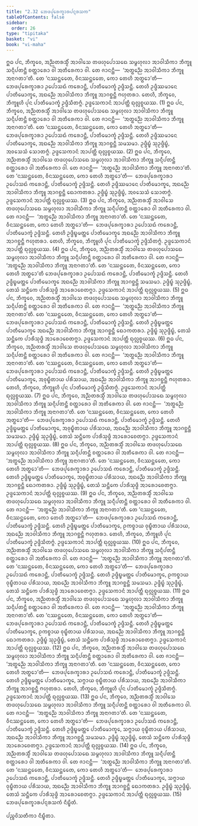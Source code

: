 ```yaml
---
title: "2.32 ᨽᩮᨴᨸᩩᩁᩮᨠ᩠ᨡᩣᩁᨸᨶ᩠ᨶᩁᩈᨠ"
tableOfContents: false
sidebar:
  order: 26
type: "tipitaka"
basket: "vi"
book: "vi-maha"
---
```



<DynamicBreadcrumb />

<Division number="176" book="vi-maha">

<Paragraph number="758" book="vi-maha">
ᩍᨵ ᨸᨶ, ᨽᩥᨠ᩠ᨡᩅᩮ, ᩋᨬ᩠ᨬᨲᩁᩈ᩠ᨾᩥᩴ ᩋᩣᩅᩤᩈᩮ ᨲᨴᩉᩩᨸᩮᩣᩈᨳᩮ ᩈᨾ᩠ᨻᩉᩩᩃᩣ ᩋᩣᩅᩤᩈᩥᨠᩣ ᨽᩥᨠ᩠ᨡᩪ ᩈᨶ᩠ᨶᩥᨸᨲᨶ᩠ᨲᩥ ᨧᨲ᩠ᨲᩣᩁᩮᩣ ᩅᩤ ᩋᨲᩥᩁᩮᨠᩣ ᩅᩤ. ᨲᩮ ᨩᩣᨶᨶ᩠ᨲᩥ—  ‘ᩋᨲ᩠ᨳᨬ᩠ᨬᩮ ᩋᩣᩅᩤᩈᩥᨠᩣ ᨽᩥᨠ᩠ᨡᩪ ᩋᨶᩣᨣᨲᩣ’ᨲᩥ. ᨲᩮ ‘ᨶᩔᨶ᩠ᨲᩮᨲᩮ, ᩅᩥᨶᩔᨶ᩠ᨲᩮᨲᩮ, ᨠᩮᩣ ᨲᩮᩉᩥ ᩋᨲ᩠ᨳᩮᩣ’ᨲᩥ—  ᨽᩮᨴᨸᩩᩁᩮᨠ᩠ᨡᩣᩁᩣ ᩏᨸᩮᩣᩈᨳᩴ ᨠᩁᩮᩣᨶ᩠ᨲᩥ, ᨸᩣᨲᩥᨾᩮᩣᨠ᩠ᨡᩴ ᩏᨴ᩠ᨴᩥᩈᨶ᩠ᨲᩥ. ᨲᩮᩉᩥ ᩏᨴ᩠ᨴᩥᩔᨾᩣᨶᩮ ᨸᩣᨲᩥᨾᩮᩣᨠ᩠ᨡᩮ, ᩋᨳᨬ᩠ᨬᩮ ᩋᩣᩅᩤᩈᩥᨠᩣ ᨽᩥᨠ᩠ᨡᩪ ᩋᩣᨣᨧ᩠ᨨᨶ᩠ᨲᩥ ᨻᩉᩩᨲᩁᩣ. ᨲᩮᩉᩥ, ᨽᩥᨠ᩠ᨡᩅᩮ, ᨽᩥᨠ᩠ᨡᩪᩉᩥ ᨸᩩᨶ ᨸᩣᨲᩥᨾᩮᩣᨠ᩠ᨡᩴ ᩏᨴ᩠ᨴᩥᩈᩥᨲᨻ᩠ᨻᩴ. ᩏᨴ᩠ᨴᩮᩈᨠᩣᨶᩴ ᩋᩣᨸᨲ᩠ᨲᩥ ᨳᩩᩃᩖᨧ᩠ᨧᨿᩔ. (1)
</Paragraph>

<Paragraph number="759" book="vi-maha">
ᩍᨵ ᨸᨶ, ᨽᩥᨠ᩠ᨡᩅᩮ, ᩋᨬ᩠ᨬᨲᩁᩈ᩠ᨾᩥᩴ ᩋᩣᩅᩤᩈᩮ ᨲᨴᩉᩩᨸᩮᩣᩈᨳᩮ ᩈᨾ᩠ᨻᩉᩩᩃᩣ ᩋᩣᩅᩤᩈᩥᨠᩣ ᨽᩥᨠ᩠ᨡᩪ ᩈᨶ᩠ᨶᩥᨸᨲᨶ᩠ᨲᩥ ᨧᨲ᩠ᨲᩣᩁᩮᩣ ᩅᩤ ᩋᨲᩥᩁᩮᨠᩣ ᩅᩤ. ᨲᩮ ᨩᩣᨶᨶ᩠ᨲᩥ—  ‘ᩋᨲ᩠ᨳᨬ᩠ᨬᩮ ᩋᩣᩅᩤᩈᩥᨠᩣ ᨽᩥᨠ᩠ᨡᩪ ᩋᨶᩣᨣᨲᩣ’ᨲᩥ. ᨲᩮ ‘ᨶᩔᨶ᩠ᨲᩮᨲᩮ, ᩅᩥᨶᩔᨶ᩠ᨲᩮᨲᩮ, ᨠᩮᩣ ᨲᩮᩉᩥ ᩋᨲ᩠ᨳᩮᩣ’ᨲᩥ—  ᨽᩮᨴᨸᩩᩁᩮᨠ᩠ᨡᩣᩁᩣ ᩏᨸᩮᩣᩈᨳᩴ ᨠᩁᩮᩣᨶ᩠ᨲᩥ, ᨸᩣᨲᩥᨾᩮᩣᨠ᩠ᨡᩴ ᩏᨴ᩠ᨴᩥᩈᨶ᩠ᨲᩥ. ᨲᩮᩉᩥ ᩏᨴ᩠ᨴᩥᩔᨾᩣᨶᩮ ᨸᩣᨲᩥᨾᩮᩣᨠ᩠ᨡᩮ, ᩋᨳᨬ᩠ᨬᩮ ᩋᩣᩅᩤᩈᩥᨠᩣ ᨽᩥᨠ᩠ᨡᩪ ᩋᩣᨣᨧ᩠ᨨᨶ᩠ᨲᩥ ᩈᨾᩈᨾᩣ. ᩏᨴ᩠ᨴᩥᨭ᩠ᨮᩴ ᩈᩩᩏᨴ᩠ᨴᩥᨭ᩠ᨮᩴ, ᩋᩅᩈᩮᩈᩴ ᩈᩮᩣᨲᨻ᩠ᨻᩴ. ᩏᨴ᩠ᨴᩮᩈᨠᩣᨶᩴ ᩋᩣᨸᨲ᩠ᨲᩥ ᨳᩩᩃᩖᨧ᩠ᨧᨿᩔ. (2)
</Paragraph>

<Paragraph number="760" book="vi-maha">
ᩍᨵ ᨸᨶ, ᨽᩥᨠ᩠ᨡᩅᩮ, ᩋᨬ᩠ᨬᨲᩁᩈ᩠ᨾᩥᩴ ᩋᩣᩅᩤᩈᩮ ᨲᨴᩉᩩᨸᩮᩣᩈᨳᩮ ᩈᨾ᩠ᨻᩉᩩᩃᩣ ᩋᩣᩅᩤᩈᩥᨠᩣ ᨽᩥᨠ᩠ᨡᩪ ᩈᨶ᩠ᨶᩥᨸᨲᨶ᩠ᨲᩥ ᨧᨲ᩠ᨲᩣᩁᩮᩣ ᩅᩤ ᩋᨲᩥᩁᩮᨠᩣ ᩅᩤ. ᨲᩮ ᨩᩣᨶᨶ᩠ᨲᩥ—  ‘ᩋᨲ᩠ᨳᨬ᩠ᨬᩮ ᩋᩣᩅᩤᩈᩥᨠᩣ ᨽᩥᨠ᩠ᨡᩪ ᩋᨶᩣᨣᨲᩣ’ᨲᩥ. ᨲᩮ ‘ᨶᩔᨶ᩠ᨲᩮᨲᩮ, ᩅᩥᨶᩔᨶ᩠ᨲᩮᨲᩮ, ᨠᩮᩣ ᨲᩮᩉᩥ ᩋᨲ᩠ᨳᩮᩣ’ᨲᩥ—  ᨽᩮᨴᨸᩩᩁᩮᨠ᩠ᨡᩣᩁᩣ ᩏᨸᩮᩣᩈᨳᩴ ᨠᩁᩮᩣᨶ᩠ᨲᩥ, ᨸᩣᨲᩥᨾᩮᩣᨠ᩠ᨡᩴ ᩏᨴ᩠ᨴᩥᩈᨶ᩠ᨲᩥ. ᨲᩮᩉᩥ ᩏᨴ᩠ᨴᩥᩔᨾᩣᨶᩮ ᨸᩣᨲᩥᨾᩮᩣᨠ᩠ᨡᩮ, ᩋᨳᨬ᩠ᨬᩮ ᩋᩣᩅᩤᩈᩥᨠᩣ ᨽᩥᨠ᩠ᨡᩪ ᩋᩣᨣᨧ᩠ᨨᨶ᩠ᨲᩥ ᨳᩮᩣᨠᨲᩁᩣ. ᩏᨴ᩠ᨴᩥᨭ᩠ᨮᩴ ᩈᩩᩏᨴ᩠ᨴᩥᨭ᩠ᨮᩴ, ᩋᩅᩈᩮᩈᩴ ᩈᩮᩣᨲᨻ᩠ᨻᩴ. ᩏᨴ᩠ᨴᩮᩈᨠᩣᨶᩴ ᩋᩣᨸᨲ᩠ᨲᩥ ᨳᩩᩃᩖᨧ᩠ᨧᨿᩔ. (3)
</Paragraph>

<Paragraph number="761" book="vi-maha">
ᩍᨵ ᨸᨶ, ᨽᩥᨠ᩠ᨡᩅᩮ, ᩋᨬ᩠ᨬᨲᩁᩈ᩠ᨾᩥᩴ ᩋᩣᩅᩤᩈᩮ ᨲᨴᩉᩩᨸᩮᩣᩈᨳᩮ ᩈᨾ᩠ᨻᩉᩩᩃᩣ ᩋᩣᩅᩤᩈᩥᨠᩣ ᨽᩥᨠ᩠ᨡᩪ ᩈᨶ᩠ᨶᩥᨸᨲᨶ᩠ᨲᩥ ᨧᨲ᩠ᨲᩣᩁᩮᩣ ᩅᩤ ᩋᨲᩥᩁᩮᨠᩣ ᩅᩤ. ᨲᩮ ᨩᩣᨶᨶ᩠ᨲᩥ—  ‘ᩋᨲ᩠ᨳᨬ᩠ᨬᩮ ᩋᩣᩅᩤᩈᩥᨠᩣ ᨽᩥᨠ᩠ᨡᩪ ᩋᨶᩣᨣᨲᩣ’ᨲᩥ. ᨲᩮ ‘ᨶᩔᨶ᩠ᨲᩮᨲᩮ, ᩅᩥᨶᩔᨶ᩠ᨲᩮᨲᩮ, ᨠᩮᩣ ᨲᩮᩉᩥ ᩋᨲ᩠ᨳᩮᩣ’ᨲᩥ—  ᨽᩮᨴᨸᩩᩁᩮᨠ᩠ᨡᩣᩁᩣ ᩏᨸᩮᩣᩈᨳᩴ ᨠᩁᩮᩣᨶ᩠ᨲᩥ, ᨸᩣᨲᩥᨾᩮᩣᨠ᩠ᨡᩴ ᩏᨴ᩠ᨴᩥᩈᨶ᩠ᨲᩥ. ᨲᩮᩉᩥ ᩏᨴ᩠ᨴᩥᨭ᩠ᨮᨾᨲ᩠ᨲᩮ ᨸᩣᨲᩥᨾᩮᩣᨠ᩠ᨡᩮ ᩋᨳᨬ᩠ᨬᩮ ᩋᩣᩅᩤᩈᩥᨠᩣ ᨽᩥᨠ᩠ᨡᩪ ᩋᩣᨣᨧ᩠ᨨᨶ᩠ᨲᩥ ᨻᩉᩩᨲᩁᩣ. ᨲᩮᩉᩥ, ᨽᩥᨠ᩠ᨡᩅᩮ, ᨽᩥᨠ᩠ᨡᩪᩉᩥ ᨸᩩᨶ ᨸᩣᨲᩥᨾᩮᩣᨠ᩠ᨡᩴ ᩏᨴ᩠ᨴᩥᩈᩥᨲᨻ᩠ᨻᩴ. ᩏᨴ᩠ᨴᩮᩈᨠᩣᨶᩴ ᩋᩣᨸᨲ᩠ᨲᩥ ᨳᩩᩃᩖᨧ᩠ᨧᨿᩔ. (4)
</Paragraph>

<Paragraph number="762" book="vi-maha">
ᩍᨵ ᨸᨶ, ᨽᩥᨠ᩠ᨡᩅᩮ, ᩋᨬ᩠ᨬᨲᩁᩈ᩠ᨾᩥᩴ ᩋᩣᩅᩤᩈᩮ ᨲᨴᩉᩩᨸᩮᩣᩈᨳᩮ ᩈᨾ᩠ᨻᩉᩩᩃᩣ ᩋᩣᩅᩤᩈᩥᨠᩣ ᨽᩥᨠ᩠ᨡᩪ ᩈᨶ᩠ᨶᩥᨸᨲᨶ᩠ᨲᩥ ᨧᨲ᩠ᨲᩣᩁᩮᩣ ᩅᩤ ᩋᨲᩥᩁᩮᨠᩣ ᩅᩤ. ᨲᩮ ᨩᩣᨶᨶ᩠ᨲᩥ—  ‘ᩋᨲ᩠ᨳᨬ᩠ᨬᩮ ᩋᩣᩅᩤᩈᩥᨠᩣ ᨽᩥᨠ᩠ᨡᩪ ᩋᨶᩣᨣᨲᩣ’ᨲᩥ. ᨲᩮ ‘ᨶᩔᨶ᩠ᨲᩮᨲᩮ, ᩅᩥᨶᩔᨶ᩠ᨲᩮᨲᩮ, ᨠᩮᩣ ᨲᩮᩉᩥ ᩋᨲ᩠ᨳᩮᩣ’ᨲᩥ ᨽᩮᨴᨸᩩᩁᩮᨠ᩠ᨡᩣᩁᩣ ᩏᨸᩮᩣᩈᨳᩴ ᨠᩁᩮᩣᨶ᩠ᨲᩥ, ᨸᩣᨲᩥᨾᩮᩣᨠ᩠ᨡᩴ ᩏᨴ᩠ᨴᩥᩈᨶ᩠ᨲᩥ. ᨲᩮᩉᩥ ᩏᨴ᩠ᨴᩥᨭ᩠ᨮᨾᨲ᩠ᨲᩮ ᨸᩣᨲᩥᨾᩮᩣᨠ᩠ᨡᩮ ᩋᨳᨬ᩠ᨬᩮ ᩋᩣᩅᩤᩈᩥᨠᩣ ᨽᩥᨠ᩠ᨡᩪ ᩋᩣᨣᨧ᩠ᨨᨶ᩠ᨲᩥ ᩈᨾᩈᨾᩣ. ᩏᨴ᩠ᨴᩥᨭ᩠ᨮᩴ ᩈᩩᩏᨴ᩠ᨴᩥᨭ᩠ᨮᩴ, ᨲᩮᩈᩴ ᩈᨶ᩠ᨲᩥᨠᩮ ᨸᩣᩁᩥᩈᩩᨴ᩠ᨵᩥ ᩋᩣᩁᩮᩣᨧᩮᨲᨻ᩠ᨻᩣ. ᩏᨴ᩠ᨴᩮᩈᨠᩣᨶᩴ ᩋᩣᨸᨲ᩠ᨲᩥ ᨳᩩᩃᩖᨧ᩠ᨧᨿᩔ. (5)
</Paragraph>

<Paragraph number="763" book="vi-maha">
ᩍᨵ ᨸᨶ, ᨽᩥᨠ᩠ᨡᩅᩮ, ᩋᨬ᩠ᨬᨲᩁᩈ᩠ᨾᩥᩴ ᩋᩣᩅᩤᩈᩮ ᨲᨴᩉᩩᨸᩮᩣᩈᨳᩮ ᩈᨾ᩠ᨻᩉᩩᩃᩣ ᩋᩣᩅᩤᩈᩥᨠᩣ ᨽᩥᨠ᩠ᨡᩪ ᩈᨶ᩠ᨶᩥᨸᨲᨶ᩠ᨲᩥ ᨧᨲ᩠ᨲᩣᩁᩮᩣ ᩅᩤ ᩋᨲᩥᩁᩮᨠᩣ ᩅᩤ. ᨲᩮ ᨩᩣᨶᨶ᩠ᨲᩥ—  ‘ᩋᨲ᩠ᨳᨬ᩠ᨬᩮ ᩋᩣᩅᩤᩈᩥᨠᩣ ᨽᩥᨠ᩠ᨡᩪ ᩋᨶᩣᨣᨲᩣ’ᨲᩥ. ᨲᩮ ‘ᨶᩔᨶ᩠ᨲᩮᨲᩮ, ᩅᩥᨶᩔᨶ᩠ᨲᩮᨲᩮ, ᨠᩮᩣ ᨲᩮᩉᩥ ᩋᨲ᩠ᨳᩮᩣ’ᨲᩥ—  ᨽᩮᨴᨸᩩᩁᩮᨠ᩠ᨡᩣᩁᩣ ᩏᨸᩮᩣᩈᨳᩴ ᨠᩁᩮᩣᨶ᩠ᨲᩥ, ᨸᩣᨲᩥᨾᩮᩣᨠ᩠ᨡᩴ ᩏᨴ᩠ᨴᩥᩈᨶ᩠ᨲᩥ. ᨲᩮᩉᩥ ᩏᨴ᩠ᨴᩥᨭ᩠ᨮᨾᨲ᩠ᨲᩮ ᨸᩣᨲᩥᨾᩮᩣᨠ᩠ᨡᩮ ᩋᨳᨬ᩠ᨬᩮ ᩋᩣᩅᩤᩈᩥᨠᩣ ᨽᩥᨠ᩠ᨡᩪ ᩋᩣᨣᨧ᩠ᨨᨶ᩠ᨲᩥ ᨳᩮᩣᨠᨲᩁᩣ. ᩏᨴ᩠ᨴᩥᨭ᩠ᨮᩴ ᩈᩩᩏᨴ᩠ᨴᩥᨭ᩠ᨮᩴ, ᨲᩮᩈᩴ ᩈᨶ᩠ᨲᩥᨠᩮ ᨸᩣᩁᩥᩈᩩᨴ᩠ᨵᩥ ᩋᩣᩁᩮᩣᨧᩮᨲᨻ᩠ᨻᩣ. ᩏᨴ᩠ᨴᩮᩈᨠᩣᨶᩴ ᩋᩣᨸᨲ᩠ᨲᩥ ᨳᩩᩃᩖᨧ᩠ᨧᨿᩔ. (6)
</Paragraph>

<Paragraph number="764" book="vi-maha">
ᩍᨵ ᨸᨶ, ᨽᩥᨠ᩠ᨡᩅᩮ, ᩋᨬ᩠ᨬᨲᩁᩈ᩠ᨾᩥᩴ ᩋᩣᩅᩤᩈᩮ ᨲᨴᩉᩩᨸᩮᩣᩈᨳᩮ ᩈᨾ᩠ᨻᩉᩩᩃᩣ ᩋᩣᩅᩤᩈᩥᨠᩣ ᨽᩥᨠ᩠ᨡᩪ ᩈᨶ᩠ᨶᩥᨸᨲᨶ᩠ᨲᩥ ᨧᨲ᩠ᨲᩣᩁᩮᩣ ᩅᩤ ᩋᨲᩥᩁᩮᨠᩣ ᩅᩤ. ᨲᩮ ᨩᩣᨶᨶ᩠ᨲᩥ—  ‘ᩋᨲ᩠ᨳᨬ᩠ᨬᩮ ᩋᩣᩅᩤᩈᩥᨠᩣ ᨽᩥᨠ᩠ᨡᩪ ᩋᨶᩣᨣᨲᩣ’ᨲᩥ. ᨲᩮ ‘ᨶᩔᨶ᩠ᨲᩮᨲᩮ, ᩅᩥᨶᩔᨶ᩠ᨲᩮᨲᩮ, ᨠᩮᩣ ᨲᩮᩉᩥ ᩋᨲ᩠ᨳᩮᩣ’ᨲᩥ—  ᨽᩮᨴᨸᩩᩁᩮᨠ᩠ᨡᩣᩁᩣ ᩏᨸᩮᩣᩈᨳᩴ ᨠᩁᩮᩣᨶ᩠ᨲᩥ, ᨸᩣᨲᩥᨾᩮᩣᨠ᩠ᨡᩴ ᩏᨴ᩠ᨴᩥᩈᨶ᩠ᨲᩥ. ᨲᩮᩉᩥ ᩏᨴ᩠ᨴᩥᨭ᩠ᨮᨾᨲ᩠ᨲᩮ ᨸᩣᨲᩥᨾᩮᩣᨠ᩠ᨡᩮ, ᩋᩅᩩᨭ᩠ᨮᩥᨲᩣᨿ ᨸᩁᩥᩈᩣᨿ, ᩋᨳᨬ᩠ᨬᩮ ᩋᩣᩅᩤᩈᩥᨠᩣ ᨽᩥᨠ᩠ᨡᩪ ᩋᩣᨣᨧ᩠ᨨᨶ᩠ᨲᩥ ᨻᩉᩩᨲᩁᩣ. ᨲᩮᩉᩥ, ᨽᩥᨠ᩠ᨡᩅᩮ, ᨽᩥᨠ᩠ᨡᩪᩉᩥ ᨸᩩᨶ ᨸᩣᨲᩥᨾᩮᩣᨠ᩠ᨡᩴ ᩏᨴ᩠ᨴᩥᩈᩥᨲᨻ᩠ᨻᩴ. ᩏᨴ᩠ᨴᩮᩈᨠᩣᨶᩴ ᩋᩣᨸᨲ᩠ᨲᩥ ᨳᩩᩃᩖᨧ᩠ᨧᨿᩔ. (7)
</Paragraph>

<Paragraph number="765" book="vi-maha">
ᩍᨵ ᨸᨶ, ᨽᩥᨠ᩠ᨡᩅᩮ, ᩋᨬ᩠ᨬᨲᩁᩈ᩠ᨾᩥᩴ ᩋᩣᩅᩤᩈᩮ ᨲᨴᩉᩩᨸᩮᩣᩈᨳᩮ ᩈᨾ᩠ᨻᩉᩩᩃᩣ ᩋᩣᩅᩤᩈᩥᨠᩣ ᨽᩥᨠ᩠ᨡᩪ ᩈᨶ᩠ᨶᩥᨸᨲᨶ᩠ᨲᩥ ᨧᨲ᩠ᨲᩣᩁᩮᩣ ᩅᩤ ᩋᨲᩥᩁᩮᨠᩣ ᩅᩤ. ᨲᩮ ᨩᩣᨶᨶ᩠ᨲᩥ—  ‘ᩋᨲ᩠ᨳᨬ᩠ᨬᩮ ᩋᩣᩅᩤᩈᩥᨠᩣ ᨽᩥᨠ᩠ᨡᩪ ᩋᨶᩣᨣᨲᩣ’ᨲᩥ. ᨲᩮ ‘ᨶᩔᨶ᩠ᨲᩮᨲᩮ, ᩅᩥᨶᩔᨶ᩠ᨲᩮᨲᩮ, ᨠᩮᩣ ᨲᩮᩉᩥ ᩋᨲ᩠ᨳᩮᩣ’ᨲᩥ—  ᨽᩮᨴᨸᩩᩁᩮᨠ᩠ᨡᩣᩁᩣ ᩏᨸᩮᩣᩈᨳᩴ ᨠᩁᩮᩣᨶ᩠ᨲᩥ, ᨸᩣᨲᩥᨾᩮᩣᨠ᩠ᨡᩴ ᩏᨴ᩠ᨴᩥᩈᨶ᩠ᨲᩥ. ᨲᩮᩉᩥ ᩏᨴ᩠ᨴᩥᨭ᩠ᨮᨾᨲ᩠ᨲᩮ ᨸᩣᨲᩥᨾᩮᩣᨠ᩠ᨡᩮ, ᩋᩅᩩᨭ᩠ᨮᩥᨲᩣᨿ ᨸᩁᩥᩈᩣᨿ, ᩋᨳᨬ᩠ᨬᩮ ᩋᩣᩅᩤᩈᩥᨠᩣ ᨽᩥᨠ᩠ᨡᩪ ᩋᩣᨣᨧ᩠ᨨᨶ᩠ᨲᩥ ᩈᨾᩈᨾᩣ. ᩏᨴ᩠ᨴᩥᨭ᩠ᨮᩴ ᩈᩩᩏᨴ᩠ᨴᩥᨭ᩠ᨮᩴ, ᨲᩮᩈᩴ ᩈᨶ᩠ᨲᩥᨠᩮ ᨸᩣᩁᩥᩈᩩᨴ᩠ᨵᩥ ᩋᩣᩁᩮᩣᨧᩮᨲᨻ᩠ᨻᩣ. ᩏᨴ᩠ᨴᩮᩈᨠᩣᨶᩴ ᩋᩣᨸᨲ᩠ᨲᩥ ᨳᩩᩃᩖᨧ᩠ᨧᨿᩔ. (8)
</Paragraph>

<Paragraph number="766" book="vi-maha">
ᩍᨵ ᨸᨶ, ᨽᩥᨠ᩠ᨡᩅᩮ, ᩋᨬ᩠ᨬᨲᩁᩈ᩠ᨾᩥᩴ ᩋᩣᩅᩤᩈᩮ ᨲᨴᩉᩩᨸᩮᩣᩈᨳᩮ ᩈᨾ᩠ᨻᩉᩩᩃᩣ ᩋᩣᩅᩤᩈᩥᨠᩣ ᨽᩥᨠ᩠ᨡᩪ ᩈᨶ᩠ᨶᩥᨸᨲᨶ᩠ᨲᩥ ᨧᨲ᩠ᨲᩣᩁᩮᩣ ᩅᩤ ᩋᨲᩥᩁᩮᨠᩣ ᩅᩤ. ᨲᩮ ᨩᩣᨶᨶ᩠ᨲᩥ—  ‘ᩋᨲ᩠ᨳᨬ᩠ᨬᩮ ᩋᩣᩅᩤᩈᩥᨠᩣ ᨽᩥᨠ᩠ᨡᩪ ᩋᨶᩣᨣᨲᩣ’ᨲᩥ. ᨲᩮ ‘ᨶᩔᨶ᩠ᨲᩮᨲᩮ, ᩅᩥᨶᩔᨶ᩠ᨲᩮᨲᩮ, ᨠᩮᩣ ᨲᩮᩉᩥ ᩋᨲ᩠ᨳᩮᩣ’ᨲᩥ—  ᨽᩮᨴᨸᩩᩁᩮᨠ᩠ᨡᩣᩁᩣ ᩏᨸᩮᩣᩈᨳᩴ ᨠᩁᩮᩣᨶ᩠ᨲᩥ, ᨸᩣᨲᩥᨾᩮᩣᨠ᩠ᨡᩴ ᩏᨴ᩠ᨴᩥᩈᨶ᩠ᨲᩥ. ᨲᩮᩉᩥ ᩏᨴ᩠ᨴᩥᨭ᩠ᨮᨾᨲ᩠ᨲᩮ ᨸᩣᨲᩥᨾᩮᩣᨠ᩠ᨡᩮ, ᩋᩅᩩᨭ᩠ᨮᩥᨲᩣᨿ ᨸᩁᩥᩈᩣᨿ, ᩋᨳᨬ᩠ᨬᩮ ᩋᩣᩅᩤᩈᩥᨠᩣ ᨽᩥᨠ᩠ᨡᩪ ᩋᩣᨣᨧ᩠ᨨᨶ᩠ᨲᩥ ᨳᩮᩣᨠᨲᩁᩣ. ᩏᨴ᩠ᨴᩥᨭ᩠ᨮᩴ ᩈᩩᩏᨴ᩠ᨴᩥᨭ᩠ᨮᩴ, ᨲᩮᩈᩴ ᩈᨶ᩠ᨲᩥᨠᩮ ᨸᩣᩁᩥᩈᩩᨴ᩠ᨵᩥ ᩋᩣᩁᩮᩣᨧᩮᨲᨻ᩠ᨻᩣ. ᩏᨴ᩠ᨴᩮᩈᨠᩣᨶᩴ ᩋᩣᨸᨲ᩠ᨲᩥ ᨳᩩᩃᩖᨧ᩠ᨧᨿᩔ. (9)
</Paragraph>

<Paragraph number="767" book="vi-maha">
ᩍᨵ ᨸᨶ, ᨽᩥᨠ᩠ᨡᩅᩮ, ᩋᨬ᩠ᨬᨲᩁᩈ᩠ᨾᩥᩴ ᩋᩣᩅᩤᩈᩮ ᨲᨴᩉᩩᨸᩮᩣᩈᨳᩮ ᩈᨾ᩠ᨻᩉᩩᩃᩣ ᩋᩣᩅᩤᩈᩥᨠᩣ ᨽᩥᨠ᩠ᨡᩪ ᩈᨶ᩠ᨶᩥᨸᨲᨶ᩠ᨲᩥ ᨧᨲ᩠ᨲᩣᩁᩮᩣ ᩅᩤ ᩋᨲᩥᩁᩮᨠᩣ ᩅᩤ. ᨲᩮ ᨩᩣᨶᨶ᩠ᨲᩥ—  ‘ᩋᨲ᩠ᨳᨬ᩠ᨬᩮ ᩋᩣᩅᩤᩈᩥᨠᩣ ᨽᩥᨠ᩠ᨡᩪ ᩋᨶᩣᨣᨲᩣ’ᨲᩥ. ᨲᩮ ‘ᨶᩔᨶ᩠ᨲᩮᨲᩮ, ᩅᩥᨶᩔᨶ᩠ᨲᩮᨲᩮ, ᨠᩮᩣ ᨲᩮᩉᩥ ᩋᨲ᩠ᨳᩮᩣ’ᨲᩥ—  ᨽᩮᨴᨸᩩᩁᩮᨠ᩠ᨡᩣᩁᩣ ᩏᨸᩮᩣᩈᨳᩴ ᨠᩁᩮᩣᨶ᩠ᨲᩥ, ᨸᩣᨲᩥᨾᩮᩣᨠ᩠ᨡᩴ ᩏᨴ᩠ᨴᩥᩈᨶ᩠ᨲᩥ. ᨲᩮᩉᩥ ᩏᨴ᩠ᨴᩥᨭ᩠ᨮᨾᨲ᩠ᨲᩮ ᨸᩣᨲᩥᨾᩮᩣᨠ᩠ᨡᩮ, ᩑᨠᨧ᩠ᨧᩣᨿ ᩅᩩᨭ᩠ᨮᩥᨲᩣᨿ ᨸᩁᩥᩈᩣᨿ, ᩋᨳᨬ᩠ᨬᩮ ᩋᩣᩅᩤᩈᩥᨠᩣ ᨽᩥᨠ᩠ᨡᩪ ᩋᩣᨣᨧ᩠ᨨᨶ᩠ᨲᩥ ᨻᩉᩩᨲᩁᩣ. ᨲᩮᩉᩥ, ᨽᩥᨠ᩠ᨡᩅᩮ, ᨽᩥᨠ᩠ᨡᩪᩉᩥ ᨸᩩᨶ ᨸᩣᨲᩥᨾᩮᩣᨠ᩠ᨡᩴ ᩏᨴ᩠ᨴᩥᩈᩥᨲᨻ᩠ᨻᩴ. ᩏᨴ᩠ᨴᩮᩈᨠᩣᨶᩴ ᩋᩣᨸᨲ᩠ᨲᩥ ᨳᩩᩃᩖᨧ᩠ᨧᨿᩔ. (10)
</Paragraph>

<Paragraph number="768" book="vi-maha">
ᩍᨵ ᨸᨶ, ᨽᩥᨠ᩠ᨡᩅᩮ, ᩋᨬ᩠ᨬᨲᩁᩈ᩠ᨾᩥᩴ ᩋᩣᩅᩤᩈᩮ ᨲᨴᩉᩩᨸᩮᩣᩈᨳᩮ ᩈᨾ᩠ᨻᩉᩩᩃᩣ ᩋᩣᩅᩤᩈᩥᨠᩣ ᨽᩥᨠ᩠ᨡᩪ ᩈᨶ᩠ᨶᩥᨸᨲᨶ᩠ᨲᩥ ᨧᨲ᩠ᨲᩣᩁᩮᩣ ᩅᩤ ᩋᨲᩥᩁᩮᨠᩣ ᩅᩤ. ᨲᩮ ᨩᩣᨶᨶ᩠ᨲᩥ—  ‘ᩋᨲ᩠ᨳᨬ᩠ᨬᩮ ᩋᩣᩅᩤᩈᩥᨠᩣ ᨽᩥᨠ᩠ᨡᩪ ᩋᨶᩣᨣᨲᩣ’ᨲᩥ. ᨲᩮ ‘ᨶᩔᨶ᩠ᨲᩮᨲᩮ, ᩅᩥᨶᩔᨶ᩠ᨲᩮᨲᩮ, ᨠᩮᩣ ᨲᩮᩉᩥ ᩋᨲ᩠ᨳᩮᩣ’ᨲᩥ—  ᨽᩮᨴᨸᩩᩁᩮᨠ᩠ᨡᩣᩁᩣ ᩏᨸᩮᩣᩈᨳᩴ ᨠᩁᩮᩣᨶ᩠ᨲᩥ, ᨸᩣᨲᩥᨾᩮᩣᨠ᩠ᨡᩴ ᩏᨴ᩠ᨴᩥᩈᨶ᩠ᨲᩥ. ᨲᩮᩉᩥ ᩏᨴ᩠ᨴᩥᨭ᩠ᨮᨾᨲ᩠ᨲᩮ ᨸᩣᨲᩥᨾᩮᩣᨠ᩠ᨡᩮ, ᩑᨠᨧ᩠ᨧᩣᨿ ᩅᩩᨭ᩠ᨮᩥᨲᩣᨿ ᨸᩁᩥᩈᩣᨿ, ᩋᨳᨬ᩠ᨬᩮ ᩋᩣᩅᩤᩈᩥᨠᩣ ᨽᩥᨠ᩠ᨡᩪ ᩋᩣᨣᨧ᩠ᨨᨶ᩠ᨲᩥ ᩈᨾᩈᨾᩣ. ᩏᨴ᩠ᨴᩥᨭ᩠ᨮᩴ ᩈᩩᩏᨴ᩠ᨴᩥᨭ᩠ᨮᩴ, ᨲᩮᩈᩴ ᩈᨶ᩠ᨲᩥᨠᩮ ᨸᩣᩁᩥᩈᩩᨴ᩠ᨵᩥ ᩋᩣᩁᩮᩣᨧᩮᨲᨻ᩠ᨻᩣ. ᩏᨴ᩠ᨴᩮᩈᨠᩣᨶᩴ ᩋᩣᨸᨲ᩠ᨲᩥ ᨳᩩᩃᩖᨧ᩠ᨧᨿᩔ. (11)
</Paragraph>

<Paragraph number="769" book="vi-maha">
ᩍᨵ ᨸᨶ, ᨽᩥᨠ᩠ᨡᩅᩮ, ᩋᨬ᩠ᨬᨲᩁᩈ᩠ᨾᩥᩴ ᩋᩣᩅᩤᩈᩮ ᨲᨴᩉᩩᨸᩮᩣᩈᨳᩮ ᩈᨾ᩠ᨻᩉᩩᩃᩣ ᩋᩣᩅᩤᩈᩥᨠᩣ ᨽᩥᨠ᩠ᨡᩪ ᩈᨶ᩠ᨶᩥᨸᨲᨶ᩠ᨲᩥ ᨧᨲ᩠ᨲᩣᩁᩮᩣ ᩅᩤ ᩋᨲᩥᩁᩮᨠᩣ ᩅᩤ. ᨲᩮ ᨩᩣᨶᨶ᩠ᨲᩥ—  ‘ᩋᨲ᩠ᨳᨬ᩠ᨬᩮ ᩋᩣᩅᩤᩈᩥᨠᩣ ᨽᩥᨠ᩠ᨡᩪ ᩋᨶᩣᨣᨲᩣ’ᨲᩥ. ᨲᩮ ‘ᨶᩔᨶ᩠ᨲᩮᨲᩮ, ᩅᩥᨶᩔᨶ᩠ᨲᩮᨲᩮ, ᨠᩮᩣ ᨲᩮᩉᩥ ᩋᨲ᩠ᨳᩮᩣ’ᨲᩥ—  ᨽᩮᨴᨸᩩᩁᩮᨠ᩠ᨡᩣᩁᩣ ᩏᨸᩮᩣᩈᨳᩴ ᨠᩁᩮᩣᨶ᩠ᨲᩥ, ᨸᩣᨲᩥᨾᩮᩣᨠ᩠ᨡᩴ ᩏᨴ᩠ᨴᩥᩈᨶ᩠ᨲᩥ. ᨲᩮᩉᩥ ᩏᨴ᩠ᨴᩥᨭ᩠ᨮᨾᨲ᩠ᨲᩮ ᨸᩣᨲᩥᨾᩮᩣᨠ᩠ᨡᩮ, ᩑᨠᨧ᩠ᨧᩣᨿ ᩅᩩᨭ᩠ᨮᩥᨲᩣᨿ ᨸᩁᩥᩈᩣᨿ, ᩋᨳᨬ᩠ᨬᩮ ᩋᩣᩅᩤᩈᩥᨠᩣ ᨽᩥᨠ᩠ᨡᩪ ᩋᩣᨣᨧ᩠ᨨᨶ᩠ᨲᩥ ᨳᩮᩣᨠᨲᩁᩣ. ᩏᨴ᩠ᨴᩥᨭ᩠ᨮᩴ ᩈᩩᩏᨴ᩠ᨴᩥᨭ᩠ᨮᩴ, ᨲᩮᩈᩴ ᩈᨶ᩠ᨲᩥᨠᩮ ᨸᩣᩁᩥᩈᩩᨴ᩠ᨵᩥ ᩋᩣᩁᩮᩣᨧᩮᨲᨻ᩠ᨻᩣ. ᩏᨴ᩠ᨴᩮᩈᨠᩣᨶᩴ ᩋᩣᨸᨲ᩠ᨲᩥ ᨳᩩᩃᩖᨧ᩠ᨧᨿᩔ. (12)
</Paragraph>

<Paragraph number="770" book="vi-maha">
ᩍᨵ ᨸᨶ, ᨽᩥᨠ᩠ᨡᩅᩮ, ᩋᨬ᩠ᨬᨲᩁᩈ᩠ᨾᩥᩴ ᩋᩣᩅᩤᩈᩮ ᨲᨴᩉᩩᨸᩮᩣᩈᨳᩮ ᩈᨾ᩠ᨻᩉᩩᩃᩣ ᩋᩣᩅᩤᩈᩥᨠᩣ ᨽᩥᨠ᩠ᨡᩪ ᩈᨶ᩠ᨶᩥᨸᨲᨶ᩠ᨲᩥ ᨧᨲ᩠ᨲᩣᩁᩮᩣ ᩅᩤ ᩋᨲᩥᩁᩮᨠᩣ ᩅᩤ. ᨲᩮ ᨩᩣᨶᨶ᩠ᨲᩥ—  ‘ᩋᨲ᩠ᨳᨬ᩠ᨬᩮ ᩋᩣᩅᩤᩈᩥᨠᩣ ᨽᩥᨠ᩠ᨡᩪ ᩋᨶᩣᨣᨲᩣ’ᨲᩥ. ᨲᩮ ‘ᨶᩔᨶ᩠ᨲᩮᨲᩮ, ᩅᩥᨶᩔᨶ᩠ᨲᩮᨲᩮ, ᨠᩮᩣ ᨲᩮᩉᩥ ᩋᨲ᩠ᨳᩮᩣ’ᨲᩥ—  ᨽᩮᨴᨸᩩᩁᩮᨠ᩠ᨡᩣᩁᩣ ᩏᨸᩮᩣᩈᨳᩴ ᨠᩁᩮᩣᨶ᩠ᨲᩥ, ᨸᩣᨲᩥᨾᩮᩣᨠ᩠ᨡᩴ ᩏᨴ᩠ᨴᩥᩈᨶ᩠ᨲᩥ. ᨲᩮᩉᩥ ᩏᨴ᩠ᨴᩥᨭ᩠ᨮᨾᨲ᩠ᨲᩮ ᨸᩣᨲᩥᨾᩮᩣᨠ᩠ᨡᩮ, ᩈᨻ᩠ᨻᩣᨿ ᩅᩩᨭ᩠ᨮᩥᨲᩣᨿ ᨸᩁᩥᩈᩣᨿ, ᩋᨳᨬ᩠ᨬᩮ ᩋᩣᩅᩤᩈᩥᨠᩣ ᨽᩥᨠ᩠ᨡᩪ ᩋᩣᨣᨧ᩠ᨨᨶ᩠ᨲᩥ ᨻᩉᩩᨲᩁᩣ. ᨲᩮᩉᩥ, ᨽᩥᨠ᩠ᨡᩅᩮ, ᨽᩥᨠ᩠ᨡᩪᩉᩥ ᨸᩩᨶ ᨸᩣᨲᩥᨾᩮᩣᨠ᩠ᨡᩴ ᩏᨴ᩠ᨴᩥᩈᩥᨲᨻ᩠ᨻᩴ. ᩏᨴ᩠ᨴᩮᩈᨠᩣᨶᩴ ᩋᩣᨸᨲ᩠ᨲᩥ ᨳᩩᩃᩖᨧ᩠ᨧᨿᩔ. (13)
</Paragraph>

<Paragraph number="771" book="vi-maha">
ᩍᨵ ᨸᨶ, ᨽᩥᨠ᩠ᨡᩅᩮ, ᩋᨬ᩠ᨬᨲᩁᩈ᩠ᨾᩥᩴ ᩋᩣᩅᩤᩈᩮ ᨲᨴᩉᩩᨸᩮᩣᩈᨳᩮ ᩈᨾ᩠ᨻᩉᩩᩃᩣ ᩋᩣᩅᩤᩈᩥᨠᩣ ᨽᩥᨠ᩠ᨡᩪ ᩈᨶ᩠ᨶᩥᨸᨲᨶ᩠ᨲᩥ ᨧᨲ᩠ᨲᩣᩁᩮᩣ ᩅᩤ ᩋᨲᩥᩁᩮᨠᩣ ᩅᩤ. ᨲᩮ ᨩᩣᨶᨶ᩠ᨲᩥ—  ‘ᩋᨲ᩠ᨳᨬ᩠ᨬᩮ ᩋᩣᩅᩤᩈᩥᨠᩣ ᨽᩥᨠ᩠ᨡᩪ ᩋᨶᩣᨣᨲᩣ’ᨲᩥ. ᨲᩮ ‘ᨶᩔᨶ᩠ᨲᩮᨲᩮ, ᩅᩥᨶᩔᨶ᩠ᨲᩮᨲᩮ, ᨠᩮᩣ ᨲᩮᩉᩥ ᩋᨲ᩠ᨳᩮᩣ’ᨲᩥ—  ᨽᩮᨴᨸᩩᩁᩮᨠ᩠ᨡᩣᩁᩣ ᩏᨸᩮᩣᩈᨳᩴ ᨠᩁᩮᩣᨶ᩠ᨲᩥ, ᨸᩣᨲᩥᨾᩮᩣᨠ᩠ᨡᩴ ᩏᨴ᩠ᨴᩥᩈᨶ᩠ᨲᩥ. ᨲᩮᩉᩥ ᩏᨴ᩠ᨴᩥᨭ᩠ᨮᨾᨲ᩠ᨲᩮ ᨸᩣᨲᩥᨾᩮᩣᨠ᩠ᨡᩮ, ᩈᨻ᩠ᨻᩣᨿ ᩅᩩᨭ᩠ᨮᩥᨲᩣᨿ ᨸᩁᩥᩈᩣᨿ, ᩋᨳᨬ᩠ᨬᩮ ᩋᩣᩅᩤᩈᩥᨠᩣ ᨽᩥᨠ᩠ᨡᩪ ᩋᩣᨣᨧ᩠ᨨᨶ᩠ᨲᩥ ᩈᨾᩈᨾᩣ. ᩏᨴ᩠ᨴᩥᨭ᩠ᨮᩴ ᩈᩩᩏᨴ᩠ᨴᩥᨭ᩠ᨮᩴ, ᨲᩮᩈᩴ ᩈᨶ᩠ᨲᩥᨠᩮ ᨸᩣᩁᩥᩈᩩᨴ᩠ᨵᩥ ᩋᩣᩁᩮᩣᨧᩮᨲᨻ᩠ᨻᩣ. ᩏᨴ᩠ᨴᩮᩈᨠᩣᨶᩴ ᩋᩣᨸᨲ᩠ᨲᩥ ᨳᩩᩃᩖᨧ᩠ᨧᨿᩔ. (14)
</Paragraph>

<Paragraph number="772" book="vi-maha">
ᩍᨵ ᨸᨶ, ᨽᩥᨠ᩠ᨡᩅᩮ, ᩋᨬ᩠ᨬᨲᩁᩈ᩠ᨾᩥᩴ ᩋᩣᩅᩤᩈᩮ ᨲᨴᩉᩩᨸᩮᩣᩈᨳᩮ ᩈᨾ᩠ᨻᩉᩩᩃᩣ ᩋᩣᩅᩤᩈᩥᨠᩣ ᨽᩥᨠ᩠ᨡᩪ ᩈᨶ᩠ᨶᩥᨸᨲᨶ᩠ᨲᩥ ᨧᨲ᩠ᨲᩣᩁᩮᩣ ᩅᩤ ᩋᨲᩥᩁᩮᨠᩣ ᩅᩤ. ᨲᩮ ᨩᩣᨶᨶ᩠ᨲᩥ—  ‘ᩋᨲ᩠ᨳᨬ᩠ᨬᩮ ᩋᩣᩅᩤᩈᩥᨠᩣ ᨽᩥᨠ᩠ᨡᩪ ᩋᨶᩣᨣᨲᩣ’ᨲᩥ. ᨲᩮ ‘ᨶᩔᨶ᩠ᨲᩮᨲᩮ, ᩅᩥᨶᩔᨶ᩠ᨲᩮᨲᩮ, ᨠᩮᩣ ᨲᩮᩉᩥ ᩋᨲ᩠ᨳᩮᩣ’ᨲᩥ—  ᨽᩮᨴᨸᩩᩁᩮᨠ᩠ᨡᩣᩁᩣ ᩏᨸᩮᩣᩈᨳᩴ ᨠᩁᩮᩣᨶ᩠ᨲᩥ, ᨸᩣᨲᩥᨾᩮᩣᨠ᩠ᨡᩴ ᩏᨴ᩠ᨴᩥᩈᨶ᩠ᨲᩥ. ᨲᩮᩉᩥ ᩏᨴ᩠ᨴᩥᨭ᩠ᨮᨾᨲ᩠ᨲᩮ ᨸᩣᨲᩥᨾᩮᩣᨠ᩠ᨡᩮ, ᩈᨻ᩠ᨻᩣᨿ ᩅᩩᨭ᩠ᨮᩥᨲᩣᨿ ᨸᩁᩥᩈᩣᨿ, ᩋᨳᨬ᩠ᨬᩮ ᩋᩣᩅᩤᩈᩥᨠᩣ ᨽᩥᨠ᩠ᨡᩪ ᩋᩣᨣᨧ᩠ᨨᨶ᩠ᨲᩥ ᨳᩮᩣᨠᨲᩁᩣ. ᩏᨴ᩠ᨴᩥᨭ᩠ᨮᩴ ᩈᩩᩏᨴ᩠ᨴᩥᨭ᩠ᨮᩴ, ᨲᩮᩈᩴ ᩈᨶ᩠ᨲᩥᨠᩮ ᨸᩣᩁᩥᩈᩩᨴ᩠ᨵᩥ ᩋᩣᩁᩮᩣᨧᩮᨲᨻ᩠ᨻᩣ. ᩏᨴ᩠ᨴᩮᩈᨠᩣᨶᩴ ᩋᩣᨸᨲ᩠ᨲᩥ ᨳᩩᩃᩖᨧ᩠ᨧᨿᩔ. (15)

</Paragraph>
</Division>

<Paragraph number="773" type="center" book="vi-maha">
ᨽᩮᨴᨸᩩᩁᩮᨠ᩠ᨡᩣᩁᨸᨶ᩠ᨶᩁᩈᨠᩴ ᨶᩥᨭ᩠ᨮᩥᨲᩴ.

  
ᨸᨬ᩠ᨧᩅᩦᩈᨲᩥᨠᩣ ᨶᩥᨭ᩠ᨮᩥᨲᩣ.
</Paragraph>